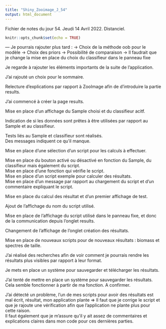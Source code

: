 ```yaml
---
title: "Shiny_Zooimage_J_54"
output: html_document
---
```


Fichier de notes du jour 54. Jeudi 14 Avril 2022. Distanciel.

```r
knitr::opts_chunk$set(echo = TRUE)
```

--- Je pourrais rajouter plus tard :
-> Choix de la méthode oob pour le modèle
-> Choix des priors
-> Possibilité de comparaison
-> Il faudrait que je change la mise en place du choix du classifieur dans le panneau fixe

Je regarde à rajouter les éléments importants de la suite de l'application. \

J'ai rajouté un choix pour le sommaire. \

Relecture d'explications par rapport à ZooImage afin de d'introduire la partie results. \

J'ai commencé à créer la page results. \

Mise en place d'un affichage du Sample choisi et du classifieur acitf. \

Indication de si les données sont prêtes à être utilisées par rapport au Sample et au classifieur. \

Tests liés au Sample et classifieur sont réalisés. \
Des messages indiquent ce qu'il manque. \

Mise en place d'une sélection d'un script pour les calculs à effectuer. \

Mise en place du bouton activé ou désactivé en fonction du Sample, du classifieur mais également du script. \
Mise en place d'une fonction qui vérifie le script. \
Mise en place d'un script exemple pour calculer des résultats. \
Mise en place d'un message par rapport au chargement du script et d'un commentaire expliquant le script. \

Mise en place du calcul des résultat et d'un premier affichage de test. \

Ajout de l'affichage du nom du script utilisé. \

Mise en place de l'affichage du script utilisé dans le panneau fixe, et donc de la communication depuis l'onglet results. \

Changement de l'affichage de l'onglet création des résultats. \

Mise en place de nouveaux scripts pour de nouveaux résultats : biomass et spectres de taille. \

J'ai réalisé des recherches afin de voir comment je pourrais rendre les résultats plus visibles par rapport à leur format. \

Je mets en place un système pour sauvegarder et télécharger les résultats. \


J'ai tenté de mettre en place un système pour sauvegarder les résultats. \
Cela semble fonctionner à partir de ma fonction. A confirmer. \

J'ai détecté un problème, l'un de mes scripts pour avoir des résultats est mal écrit, résultat, mon application plante => Il faut que je corrige le script et que je rajoute une vérification afin que l'application ne plante plus pour cette raison. \
Il faut également que je m'assure qu'il y ait assez de commentaires et explications claires dans mon code pour ces dernières parties. \


